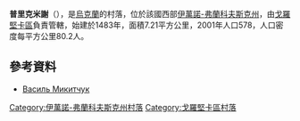 {{coord|48|37|16|N|25|14|31|E|scale:30000|display=title}}

'''普里克米謝'''（{{lang-uk|Прикмище}}），是[[烏克蘭|烏克蘭]]的村落，位於該國西部[[伊萬諾-弗蘭科夫斯克州|伊萬諾-弗蘭科夫斯克州]]，由[[戈羅堅卡區|戈羅堅卡區]]負責管轄，始建於1483年，面積7.21平方公里，2001年人口578，人口密度每平方公里80.2人。

==參考資料==
*[http://movahistory.org.ua/wiki/%D0%9C%D0%B8%D0%BA%D0%B8%D1%82%D1%87%D1%83%D0%BA_%D0%92%D0%B0%D1%81%D0%B8%D0%BB%D1%8C Василь Микитчук] {{Wayback|url=http://movahistory.org.ua/wiki/%D0%9C%D0%B8%D0%BA%D0%B8%D1%82%D1%87%D1%83%D0%BA_%D0%92%D0%B0%D1%81%D0%B8%D0%BB%D1%8C |date=20160610160029 }}

{{DEFAULTSORT:Прикмище}}
[[Category:伊萬諾-弗蘭科夫斯克州村落|Category:伊萬諾-弗蘭科夫斯克州村落]]
[[Category:戈羅堅卡區村落|Category:戈羅堅卡區村落]]


{{IvanoFrankivsk-geo-stub}}